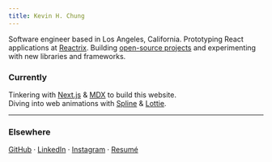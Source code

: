 ```yaml
---
title: Kevin H. Chung
---
```


Software engineer based in <serif>Los Angeles, California</serif>. Prototyping React applications at [Reactrix](https://www.reactrix.app/). Building [open-source projects](https://github.com/kevhjc) and experimenting with new libraries and frameworks.

### <serif>Currently</serif>

Tinkering with [Next.js](https://nextjs.org/) & [MDX](https://mdxjs.com/) to build this website.  
Diving into web animations with [Spline](https://spline.design/) & [Lottie](https://airbnb.design/lottie/).

---

### <serif>Elsewhere</serif>

[GitHub](https://github.com/kevhjc) · [LinkedIn](https://www.linkedin.com/in/kevc/) · [Instagram](https://instagram.com/kevhjc) · [Resumé](https://read.cv/kevc)
